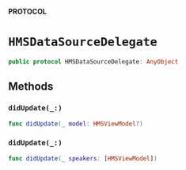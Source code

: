 **PROTOCOL**

# `HMSDataSourceDelegate`

```swift
public protocol HMSDataSourceDelegate: AnyObject
```

## Methods
### `didUpdate(_:)`

```swift
func didUpdate(_ model: HMSViewModel?)
```

### `didUpdate(_:)`

```swift
func didUpdate(_ speakers: [HMSViewModel])
```
